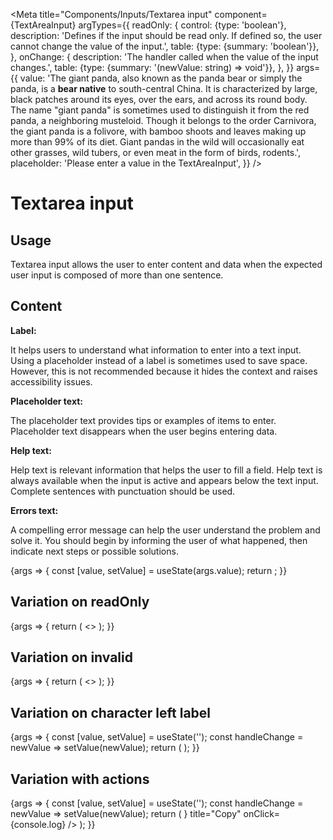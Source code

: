 
<Meta
  title="Components/Inputs/Textarea input"
  component={TextAreaInput}
  argTypes={{
    readOnly: {
      control: {type: 'boolean'},
      description:
        'Defines if the input should be read only. If defined so, the user cannot change the value of the input.',
      table: {type: {summary: 'boolean'}},
    },
    onChange: {
      description: 'The handler called when the value of the input changes.',
      table: {type: {summary: '(newValue: string) => void'}},
    },
  }}
  args={{
    value:
      'The giant panda, also known as the panda bear or simply the panda, is a <b>bear native</b> to south-central China. It is characterized by large, black patches around its eyes, over the ears, and across its round body. The name "giant panda" is sometimes used to distinguish it from the red panda, a neighboring musteloid. Though it belongs to the order Carnivora, the giant panda is a folivore, with bamboo shoots and leaves making up more than 99% of its diet. Giant pandas in the wild will occasionally eat other grasses, wild tubers, or even meat in the form of birds, rodents.',
    placeholder: 'Please enter a value in the TextAreaInput',
  }}
/>

# Textarea input

## Usage

Textarea input allows the user to enter content and data when the expected user input is composed of more than one sentence.

## Content

**Label:**

It helps users to understand what information to enter into a text input. Using a placeholder instead of a label is sometimes used to save space. However, this is not recommended because it hides the context and raises accessibility issues.

**Placeholder text:**

The placeholder text provides tips or examples of items to enter. Placeholder text disappears when the user begins entering data.

**Help text:**

Help text is relevant information that helps the user to fill a field. Help text is always available when the input is active and appears below the text input. Complete sentences with punctuation should be used.

**Errors text:**

A compelling error message can help the user understand the problem and solve it. You should begin by informing the user of what happened, then indicate next steps or possible solutions.

<Canvas>
  <Story name="Standard">
    {args => {
      const [value, setValue] = useState(args.value);
      return <TextAreaInput {...args} value={value} onChange={setValue} />;
    }}
  </Story>
</Canvas>

<ArgsTable story="Standard" />

## Variation on readOnly

<Canvas>
  <Story name="ReadOnly">
    {args => {
      return (
        <>
          <TextAreaInput {...args} readOnly={false} />
          <TextAreaInput {...args} readOnly={true} />
        </>
      );
    }}
  </Story>
</Canvas>

## Variation on invalid

<Canvas>
  <Story name="Invalid">
    {args => {
      return (
        <>
          <TextAreaInput {...args} invalid={false} />
          <TextAreaInput {...args} invalid={true} />
        </>
      );
    }}
  </Story>
</Canvas>

## Variation on character left label

<Canvas>
  <Story name="Character left label">
    {args => {
      const [value, setValue] = useState('');
      const handleChange = newValue => setValue(newValue);
      return (
        <TextAreaInput
          placeholder="Type here to update the character left label"
          value={value}
          onChange={handleChange}
          characterLeftLabel={`${250 - value.length} characters left`}
        />
      );
    }}
  </Story>
</Canvas>

## Variation with actions

<Canvas>
  <Story name="With actions">
    {args => {
      const [value, setValue] = useState('');
      const handleChange = newValue => setValue(newValue);
      return (
        <TextAreaInput
          placeholder="Type here to update the character left label"
          value={value}
          onChange={handleChange}
        >
            <IconButton icon={<CopyIcon />} title="Copy" onClick={console.log} />
        </TextAreaInput>
      );
    }}
  </Story>
</Canvas>
